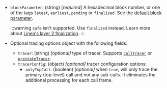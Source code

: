 - `blockParameter`: (string) [_required_] A hexadecimal block number, or one of the tags `latest`, `earliest`, `pending` or `finalized`. See the [default block parameter](https://ethereum.org/en/developers/docs/apis/json-rpc/#default-block).

    :::warning
    `safe` isn't supported. Use `finalized` instead.
    Learn more about [Linea's layer 2 finalization](https://docs.linea.build/developers/guides/finalized-block). 
    :::

- Optional tracing options object with the following fields:
    - `tracer`: (string) _[optional]_ type of tracer. Supports [`callTracer`](../debug/index.md#calltracer) or
        [`prestateTracer`](../debug/index.md#prestatetracer).
    - `tracerConfig`: (object) _[optional]_  tracer configuration options:
        - `onlyTopCall`: (boolean) _[optional]_ when `true`, will only trace the primary (top-level) call and not any
            sub-calls. It eliminates the additional processing for each call frame.